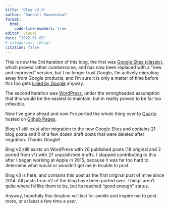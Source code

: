 ```yaml
---
title: "Blog v3.0"
author: "Randall Rauwendaal"
format: 
  html:
    code-line-numbers: true
editor: visual
date: "2022-01-03"
# categories: [Blog]
citation: false
---
```


This is now the 3rd iteration of this blog, the first was [Google Sites (classic)](https://en.wikipedia.org/wiki/Google_Sites), which proved rather cumbersome, and has now been replaced with a "new and improved" version, but I no longer trust Google, I'm actively migrating away from Google products, and I'm sure it is only a matter of time before this too gets [killed by Google](https://killedbygoogle.com/) anyway.

The second iteration was [WordPress](https://wordpress.com), under the wrongheaded assumption that this would be the easiest to maintain, but in reality proved to be far too inflexible.

Now I've gone ahead and now I've ported the whole thing over to [Quarto](https://quarto.org/) hosted on [Github Pages](https://pages.github.com/).

Blog v1 still exist after migration to the new Google Sites and contains 21 blog posts and 0 of a few dozen draft posts that were deleted after migration. Thanks Google!

Blog v2 still exists on WordPress with 20 published posts (18 original and 2 ported from v1) with 27 unpublished drafts. I stopped contributing to this after I began working at Apple in 2015, because it was far too hard to determine what would or wouldn't get me in trouble to post.

Blog v3 is here, and contains this post as the first original post of mine since 2014. All posts from v2 of the blog have been ported over. Things aren't quite where I'd like them to be, but its reached "good enough" status.

Anyway, hopefully this iteration will last for awhile and inspire me to post more, or at least a few time a year.
